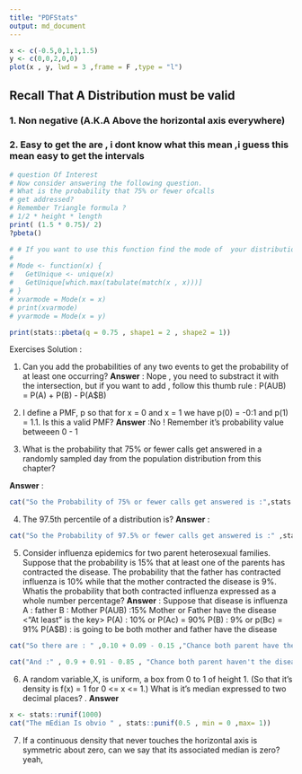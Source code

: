 ```yaml
---
title: "PDFStats"
output: md_document
---
```


```r
x <- c(-0.5,0,1,1,1.5)
y <- c(0,0,2,0,0)
plot(x , y, lwd = 3 ,frame = F ,type = "l")

```


## Recall That A Distribution must be valid
### 1. Non negative (A.K.A Above the horizontal axis everywhere)
### 2. Easy to get the are , i dont know what this mean ,i guess this mean easy to get the intervals 
```r

# question Of Interest 
# Now consider answering the following question. 
# What is the probability that 75% or fewer ofcalls
# get addressed?
# Remember Triangle formula ?
# 1/2 * height * length
print( (1.5 * 0.75)/ 2)
?pbeta()

```

```r

# # If you want to use this function find the mode of  your distribution 
# 
# Mode <- function(x) {
#   GetUnique <- unique(x)
#   GetUnique[which.max(tabulate(match(x , x)))]
# }
# xvarmode = Mode(x = x)
# print(xvarmode)
# yvarmode = Mode(x = y)

print(stats::pbeta(q = 0.75 , shape1 = 2 , shape2 = 1))

```


Exercises Solution :

1. Can you add the probabilities of any two events to get the probability of at least one occurring?
**Answer** : Nope , you need to substract it with the intersection, but if you want to add , follow this thumb rule : P(AUB) = P(A) + P(B) - P(A$B)

2. I define a PMF, p so that for x = 0 and x = 1 we have p(0) = -0:1 and p(1) = 1.1. Is this a valid PMF? 
**Answer** :No ! Remember it's probability value betweeen 0 - 1 

3. What is the probability that 75% or fewer calls get answered in a randomly sampled day from the population distribution from this chapter?

**Answer** :
```r
cat("So the Probability of 75% or fewer calls get answered is :",stats::pbeta(0.75 , shape1 = 2 , shape2 = 1))
```

4. The 97.5th percentile of a distribution is?
**Answer** : 
```r
cat("So the Probability of 97.5% or fewer calls get answered is :" ,stats::qbeta(0.975 ,shape1 = 2, shape2= 1))

```

5. Consider influenza epidemics for two parent heterosexual families. Suppose that the probability is 15% that at least one of the parents has contracted the disease. The probability that the father has contracted influenza is 10% while that the mother contracted the disease is 9%. Whatis the probability that both contracted influenza expressed as a whole number percentage?
**Answer** : 
Suppose that disease is influenza
A : father
B : Mother
P(AUB) :15%  Mother or Father have the disease <"At least" is the key>
P(A) : 10% or P(Ac) = 90%
P(B) : 9% or p(Bc) = 91%
P(A$B) : is going to be both mother and father have the disease
```r
cat("So there are : " ,0.10 + 0.09 - 0.15 ,"Chance both parent have the disease")

cat("And :" , 0.9 + 0.91 - 0.85 , "Chance both parent haven't the diseaese")

```

6. A random variable,X, is uniform, a box from 0 to 1 of height 1. (So that it’s density is f(x) = 1
for 0 <= x <= 1.) What is it’s median expressed to two decimal places? .
**Answer**
```r
x <- stats::runif(1000)
cat("The mEdian Is obvio " , stats::punif(0.5 , min = 0 ,max= 1))
```


7. If a continuous density that never touches the horizontal axis is symmetric about zero, can we say that its associated median is zero? yeah,

